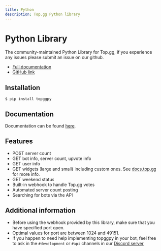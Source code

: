 ```yaml
---
title: Python
description: Top.gg Python library
---
```


# Python Library

The community-maintained Python Library for Top.gg, if you experience any issues please submit an issue on our github.

- [Full documentation](https://topggpy.rtfd.io/)
- [GitHub link](https://github.com/top-gg/python-sdk)

## Installation

```console
$ pip install topggpy
```

## Documentation

Documentation can be found [here](https://topggpy.rtfd.io).

## Features

- POST server count
- GET bot info, server count, upvote info
- GET user info
- GET widgets (large and small) including custom ones. See [docs.top.gg](https://docs.top.gg) for more info.
- GET weekend status
- Built-in webhook to handle Top.gg votes
- Automated server count posting
- Searching for bots via the API

## Additional information

- Before using the webhook provided by this library, make sure that you have specified port open.
- Optimal values for port are between 1024 and 49151.
- If you happen to need help implementing topggpy in your bot, feel free to ask in the `#development` or `#api` channels in our [Discord server](https://discord.gg/EYHTgJX)